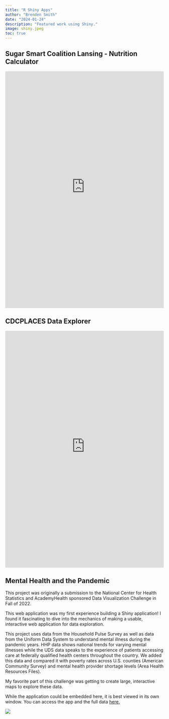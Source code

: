 ```yaml
---
title: "R Shiny Apps"
author: "Brenden Smith"
date: "2024-01-24"
description: "Featured work using Shiny."
image: shiny.jpeg
toc: true
---
```


## Sugar Smart Coalition Lansing - Nutrition Calculator

<iframe height="750" width="100%" frameborder="no" src="https://n1mbmu-brenden-smith.shinyapps.io/sugar_smart_coalition/"> </iframe>

## CDCPLACES Data Explorer

<iframe height="750" width="100%" frameborder="no" src="https://n1mbmu-brenden-smith.shinyapps.io/GLA_CDCPLACES/"> </iframe>


## Mental Health and the Pandemic

This project was originally a submission to the National Center for Health Statistics and AcademyHealth sponsored Data Visualization Challenge in Fall of 2022.

This web application was my first experience building a Shiny application! I found it fascinating to dive into the mechanics of making a usable, interactive web application for data exploration.

This project uses data from the Household Pulse Survey as well as data from the Uniform Data System to understand mental illness during the pandemic years. HHP data shows national trends for varying mental illnesses while the UDS data speaks to the experience of patients accessing care at federally qualified health centers throughout the country. We added this data and compared it with poverty rates across U.S. counties (American Community Survey) and mental health provider shortage levels (Area Health Resources Files).

My favorite part of this challenge was getting to create large, interactive maps to explore these data.

While the application could be embedded here, it is best viewed in its own window. You can access the app and the full data [here.](https://n1mbmu-brenden-smith.shinyapps.io/nchs-v4/)

![](shiny-screenshot.jpg)
